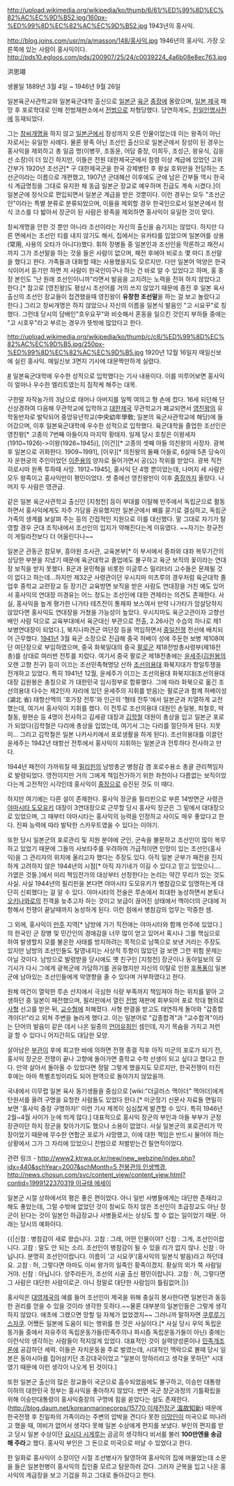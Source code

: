 http://upload.wikimedia.org/wikipedia/ko/thumb/6/61/%ED%99%8D%EC%82%AC%EC%9D%B52.jpg/160px-%ED%99%8D%EC%82%AC%EC%9D%B52.jpg
1943년의 홍사익.

http://blog.joins.com/usr/m/a/masson/148/홍사익.jpg
1946년의 홍사익. 가장 오른쪽에 있는 사람이 홍사익이다.
http://pds10.egloos.com/pds/200907/25/24/c0039224_4a6b08e8ec763.jpg

洪思翊

생몰일 1889년 3월 4일 ~ 1946년 9월 26일

일본육군사관학교와 일본육군대학 출신으로 [[일본군]] [[육군]] [[중장]]에 올랐으며, [[일본 제국]] 패망 후 포로학대로 인해 전범재판소에서 [[전범]]으로 처형당했다. 당연하게도, [[친일인명사전]]에 등재되었다.

그는 [[창씨개명]]을 하지 않고 [[일본군]]에서 장성까지 오른 인물이었는데 이는 왕족이 아닌 자로서는 유일한 사례다. 물론 왕족 아닌 조선인 출신으로 일본군에서 장성이 된 경우는 홍사익을 제외하고 총 일곱 명(이병무, 조동윤, 어담 중장, 이희두, 조성근, 왕유식, 김응선 소장)이 더 있긴 하지만, 이들은 전원 대한제국군에서 참령 이상 계급에 있었던 고위 간부가 1920년 조선군[* 구 대한제국군을 한국 강제병탄 후 왕실 호위만을 전담하는 조선군이라는 이름으로 개편했고, 1907년 군대해산 이후에도 군에 남은 간부들 역시 한국식 계급명칭을 그대로 유지한 채 동급 일본군 장교로 예우하며 진급도 계속 시켰다.]이 일본군에 정식으로 편입되면서 일본군 계급을 받은 것뿐이다. 이런 경우는 모두 "조선군인"이라는 특별 분류로 분류되었으며, 이들을 제외할 경우 한국인으로서 일본군에서 정식 코스를 다 밟아서 장군이 된 사람은 왕족을 제외하면 홍사익이 유일한 것이 맞다.

창씨개명을 안한 것 뿐만 아니라 조선이라는 자신의 출신을 숨기지는 않았다. 하지만 다른 면에서는 조선인 티를 내지 않기도 해서, 집에서는 유카타를 입었으며 일본어를 상용(常用, 사용의 오타가 아니다)했다. 휘하 장병들 중 일본인과 조선인을 막론하고 패전시까지 그가 조선말을 하는 것을 들은 사람이 없으며, 패전 후에야 비로소 몇 마디 조선말을 했다고 한다. 가족들과 대화할 때는 사용했을지도 모르지만. 다만 일본어 억양은 한국식이어서 듣기만 하면 저 사람이 한국인이구나 하는 건 바로 알 수 있었다고 하며, 홍 중장 본인도 "난 원래 조선인이니까"라면서 발음을 고치려는 노력을 전혀 하지 않았다고 한다.[* 참고로 [영친왕]도 평상시 조선어를 거의 쓰지 않았기 때문에 종전 후 일본 육사 출신의 조선인 장교들이 접견했을때 영친왕이 '''유창한 조선말'''을 하는 걸 보고 놀랐다고 한다.] 그리고 창씨개명은 하지 않았으나 자신의 이름을 일본식 발음인 "고 시요꾸"로 칭했다. 그런데 당시의 담배인"호우요꾸"와 비슷해서 혼동을 일으킨 것인지 부하들 중에는 "고 시호우"라고 부르는 경우가 뜻밖에 많았다고 한다.

http://upload.wikimedia.org/wikipedia/ko/thumb/c/c8/%ED%99%8D%EC%82%AC%EC%9D%B5.jpg/250px-%ED%99%8D%EC%82%AC%EC%9D%B5.jpg
1920년 12월 16일자 매일신보에 실린 홍사익. 매일신보 3면지 기사에 대문짝만하게 실렸다.

[http://gonews.kinds.or.kr/OLD_NEWS_IMG3/MIN/MIN19201216u00_03.pdf #] 일본육군대학에 우수한 성적으로 입학했다는 기사 내용이다. 이를 미루어보면 홍사익이 얼마나 우수한 엘리트였는지 짐작케 해주는 대목. 

구한말 자작농가의 3남으로 태어나 아버지를 일찍 여의고 형 손에 컸다. 16세 되던해 단신상경하여 다음해 무관학교에 입학하고 [[대한제국]] 무관학교가 폐교되면서 [[영친왕]]의 유학동반자로 발탁되어 중앙유년학교(中央幼年學敎; 일본의 육군사관학교에 해당)에 들어갔으며, 이후 일본육군대학에 우수한 성적으로 입학했다. 육군대학을 졸업한 조선인은 영친왕[* 고종의 7번째 아들이자 마지막 황태자. 일제 당시 호칭은 이왕세자(1910~1926)->이왕(1926~1945)], [이건][* 고종의 셋째 아들 의친왕의 서장자. 광복 후 일본으로 귀화한다. 1909~1991], [이우][* 의친왕의 둘째 아들로, 6살때 5촌 당숙이자 운현궁의 주인이었던 [[이준용]]의 양자로 들어가면서 공(公) 작위를 받았다. 광복 직전 히로시마 원폭 투하때 사망. 1912~1945], 홍사익 단 4명 뿐이었는데, 나머지 세 사람은 모두 왕족이고 홍사익만이 평민이었다. 셋 중에선 영친왕만이 이후 [[중장]]까지 올랐다. 나머지 두 사람은 영관급.

같은 일본 육군사관학교 출신인 [지청천] 등이 부대를 이탈해 만주에서 독립군으로 활동하면서 홍사익에게도 자주 가담을 권유했지만 일본군에서 뼈를 묻기로 결심하고, 독립군 가족의 생계를 보살펴 주는 등의 간접적인 지원으로 이를 대신했다. 말 그대로 자기가 탈영할 경우 군대 조직내에서 조선인의 입지가 약해진다는게 이유였다. ~~자기는 정규전이 게릴라전보다 더 어울린다나~~

일본군 관동군 참모부, 흥아원 조사관, 교육본부[* 이 부서에서 중좌와 대좌 복무기간의 상당한 부분을 지냈기 때문에 육군대학교 졸업에도 불구하고 육군 보직의 꽃이라는 연대장 보직을 받지 못했다. B군과 윤민혁을 비롯한 이글루스 밀리터리 고수들은 문제될 것이 없다고 하는데...하지만 제32군 사령관이던 우시지마 미츠루의 경우처럼 육군대학 졸업후 중학교 교련장교 등 장기간 교육방면 보직을 받은 사람도 연대장을 거친 예도 있어서 홍사익의 연대장 미경유는 어느 정도는 조선인에 대한 견제라는 의견도 존재한다. 사실, 홍사익을 높게 평가한 나가타 테츠잔이 통제파 보스여서 만약  나가타가 암살당하지 않았다면 홍사익도 연대장을 거쳤을 가능성이 높았다. 우시지마도 육군고관이자 고향선배인 사람 덕으로 교육부대에서 육군대신 부관으로 전출,  2.26사건 수습의 하나로 제1 보병연대장이 되었다.], 북지나파견군 여단장 등을 역임하면서 [[중일전쟁]] 전선에 배치되어 근무했다. [[1941년]] 3월 육군 소장으로 진급해 중국 허베이 성에 주둔한 보병 제108여단 여단장으로 부임하였으며, 중국 화북일대의 중국 [[팔로군]] 제18전방총사령부(제18전총)를 상대로 여러번 전투를 치렀다. 여기서 중국 팔로군 제18전총에는 [[윤세주]]([[김원봉]]의 오랜 고향 친구) 등이 이끄는 조선민족혁명당 산하 [[조선의용대]] 화북지대가 항일투쟁을 전개하고 있었다. 특히 1941년 12월, 윤세주가 이끄는 조선의용대 화북지대(조선의용대 대장 김원봉은 충칭으로 가 대한민국 임시정부로 합류했다. 그에 따라 화북으로 옮긴 조선의용대 다수는 제2인자 자리에 있던 윤세주의 지휘를 받음)는 팔로군과 함께 허베이성(湖北 省) 태항산맥의 '호가장 전투'와 인근의 '형태 전투'에서 일본군과 치열하게 교전했는데, 여기서 홍사익이 지휘를 했다. 이 전투로 조선의용대 대원인 손일봉, 최철호, 박철동, 왕현순 등 4명이 전사하고 김세광 대장과 [[김학철]] 대원이 총상을 입고 일본군 포로가 되었다(김학철은 다리에 총상을 입었는데, 여기서 그는 다리를 절단하게 된다. 지못미... 그리고 김학철은 일본 나카사키에서 포로생활을 하게 된다). 조선의용대를 이끌던 윤세주는 1942년 태항산 전투에서 홍사익이 지휘하는 일본군과 전투하다 전사하고 만다.

1944년 패전이 가까워질 때 [[필리핀]]의 남방총군 병참감 겸 포로수용소 총괄 관리책임자로 발령되었다. 영전이지만 거의 그에게 책임전가하기 위한 좌천이나 다름없는 보직이었다는게 고전적인 시각인데 홍사익이 [[중장]]으로 승진된 것도 이 때다.

하지만 여기에는 다른 설이 존재한다. 홍사익 장군을 필리핀으로 부른 14방면군 사령관 [[야마시타 도모유키]] 대장이 3연대장으로 근무할 당시 홍사익 장군은 그 밑에서 대대장으로 있었으며, 그 때부터 야마시타는 홍사익의 능력을 인정하고 사이도 매우 좋았다고 한다. 진짜 능력에 따라 발탁한 스카우트였을 수 있다는 이야기.

또한 당시 일본군의 포로관리 및 지원 분야에 군인, 군속을 불문하고 조선인이 많이 복무하고 있었기 때문에 그들의 사보타주를 우려하여 가급적이면 인망이 있는 조선인(홍사익)을 그 관리자의 위치에 올리고자 했다는 주장도 있다. 아직 일본 군부가 패전을 진지하게 고려하지 않은 1944년의 시점[* 아직 자기네가 이길 수 있다고 믿고 있었으니…. 가엾은 것들.]에서 미리 책임전가의 대상부터 선정한다는 논리는 약간 무리가 있는 것도 사실. 
사실 1944년의 필리핀을 본다면 야마시타 도모유키가 병참감으로 임명하는게 대단히 신뢰했다는 걸 알 수 있다. 야마시타의 전술은 루손에서 최대한 농성하면서 본토나 [[오키나와]]로의 진격을 늦추고자 하는 것이고 보급이 끊어진 상태에서 맥아더의 군대에 저항해서 전쟁이 끝날때까지 농성하게 된다. 이런 점에서 병참감의 업무는 막중한 셈.

그 외에, 홍사익이 [[만주]] 지역[* 남방에 가기 직전에는 야마시타와 함께 만주에 있었다.]의 한국인 군 장병 및 민간인의 경애감을 너무 많이 얻고 있어서 혹시나 그를 핵심으로 하여 발생할지 모를 불온한 사태를 방지하려는 목적으로 남쪽으로 보낸 거라는 주장도 있지만 남방의 조선인들도 탈영내지는 사상적 투항이 많았던 걸 보면 그런 위험 문제는 아닐 것이다. 남방으로 발령받을 당시에도 옛 친구인 [지청천] 장군이나 동아일보의 모 기사가 다시 그에게 광복군에 가담하기를 권유했지만 자신의 이탈로 인한 [[후폭풍]]이 일본군에 남아있는 조선인들에게 악영향을 줄 수 있다며 거부하였다고 한다. 

원체 여건이 열악한 루손 산지에서 극심한 식량 부족까지 책임져야 하는 위치를 맡아 고생하던 중 일본이 패전했으며, 필리핀에서 열린 [[전범]] 재판에 회부되어 포로 학대 혐의로 [[사형]] 선고를 받은 뒤, [[교수형]]에 처해졌다. 사형 판결을 받고도 태연하게 돌아와 "갑종합격이다!"라고 외쳐 주변을 놀라게 했다고. 이는 일본어로 "갑종합격"과 "교수합격"이라는 단어의 발음이 같은 데서 나온 일종의 [[언어유희]]인 셈인데, 자기 목숨을 가지고 저런 걸 할 수 있다니 어지간히도 대담한 모양.

살아남은 [[부관]]이 후에 회고한 바에 의하면 전쟁 종결 직후 아직 미군의 포로가 되기 전, 홍사익 장군은 전쟁이 끝나 고향에 돌아가면 중학교 수학 선생이 되고 싶다고 했다고 한다. 만약 살아서 돌아올 수 있었다면 정말 그렇게 했을지도 모르지만, 한국전쟁이 터진 후에는 아마 특별초빙이라도 되어 현역으로 돌아가지 않았을까. 

국내에서 이무렵 일본 육사 동기생들을 중심으로 [wiki:"더글러스 맥아더" 맥아더]에게 탄원서를 올려 구명을 요청한 사람들도 있었다 한다.[* 미군정기 신문사 자료들 면밀히 보면 '홍사익 중장 구명하자!' 이런 기사 제목이 심심찮게 발견할 수 있다. 특히 1946년 2월~4월 사이가 눈에 띄게 많다.] 대표적으로 홍사익 장군의 부인과 아들 부부가 군정장관이던 하지 장군을 찾아가기도 했으나 소용이 없었다. 사실 일본군의 포로관리가 막장이었기 때문에 무수한 연합군 포로가 사망했고, 이에 대한 책임은 반드시 물어야 하는 상황에서 그가 그 자리에 있었으니 전범으로 처벌받는건 필연적이었다.

관련 링크 - [[http://www2.ktrwa.or.kr/new/new_webzine/index.php?idx=440&schYear=2007&schMonth=5 전봉관의 인생백경]], [[http://news.chosun.com/svc/content_view/content_view.html?contid=1999122370319 이규태 에세이]]

일본군 시절 상하에서의 평은 좋은 편이었다. 아니 일반 사병들에게는 대단한 존재라고 해도 좋았는데, 그럴 수밖에 없었던 것이 창씨도 하지 않은 조선인이 초급장교도 아닌 장군이 된다는 것이 일본인 하급장교나 사병들로서는 상상도 할 수 없는 일이었기 때문. 아래는 당시의 예화이다.

{{|신참 : 병참감이 새로 왔습니다.
고참 : 그래, 어떤 인물이야?
신참 : 그게, 조선인이랍니다.
고참 : 말도 안 되는 소리. 조선인이 병참감이 될 수 있을 리가 없지 않나.
신참 : 아닙니다. 분명히 조선인이랍니다. 이름이 '고 시요쿠'(홍사익의 일본식 발음)라고 하던데요.
고참 : 허, 그렇다면 아마도 이씨 왕가의 일족인 황족이겠지. 황실의 외가 쪽 사람일 거야.
신참 : 아닙니다. 양주라든가, 조선의 시골 출신 평민이랍니다.
고참 : 허, 그렇다면 그 사람은 대단한 사람이로군. 아니 정말로 대단한 사람임이 틀림없어.|}}

홍사익은 [[대영제국]]의 예를 들어 조선인이 제국을 위해 충실히 봉사한다면 일본인과 동등한 권리를 얻을 수 있을 것이라 생각한 듯하다.~~물론 대부분의 일본인들은 그렇게 생각하지 않았다. 애초에 그랬으면 망할 일 자체가 없었겠지~~ 그러니까 말하자면 [[쿠루루기 스자쿠]]. 어쨌든 일본에 도움이 되는 행위를 한 것은 사실이다.[* 사실 당시 우익 독립운동가들 중에서 자유주의 독립운동가들(민족주의나 파시즘 독립운동가들이 아닌) 중에는 이런식의 생각하는 사람들이 적지않게 있었다. 대표적인 것이 실력양성론이나 [[민족개조론]]에 공감하던 세력. 이들은 자치운동을 주로 벌였는데, 시대적인 맥락으로 볼때 당시 일본은 동아시아를 집어삼키던 초강대국이었고 "일본이 망하리라고 생각을 못하던" 시대였기 때문에 이런 생각이 나오게 된 것이다.]

또한 일본군 출신의 많은 장교들이 국군으로 흡수되었음에도 불구하고, 이승만 대통령 이하의 대한민국 정부는 홍사익을 좋아하지 않았다. 반면 국군 창군과정의 기틀확립을 위해 이승만대통령이 홍사익중장의 구명에 힘을 쏟았다는 설도 존재한다.([[http://blog.daum.net/koreanmarinecorps/15770 이재전장군 溫故知新]]) 때문에 한국전쟁 후 친일파의 가족이라는 주변의 압박을 견디다 못한 [[미망인]]이 미국으로 떠나려고 했을 때, 여비가 없어서 생각다 못해 일본 수상에게 편지를 보냈다. 부인의 편지를 받고 당시 일본 수상이던 [[요시다 시게루]]는 곰곰히 생각하다 비서를 불러 '''100만엔을 송금해 주라'''고 했다. 홍사익 부인은 그 돈으로 미국으로 떠날 수 있었다고 한다.

한 일화로 홍사익이 소장이던 시절 조선병사가 탈영하여 홍사익의 집에 머물었는데 소문을 들은 일본헌병이 홍사익의 집인줄 모르고 탐문하러 갔다. 그러자 군복을 입고 나온 홍사익의 계급장을 보고 기겁을 하고 그대로 돌아갔다고 한다.
